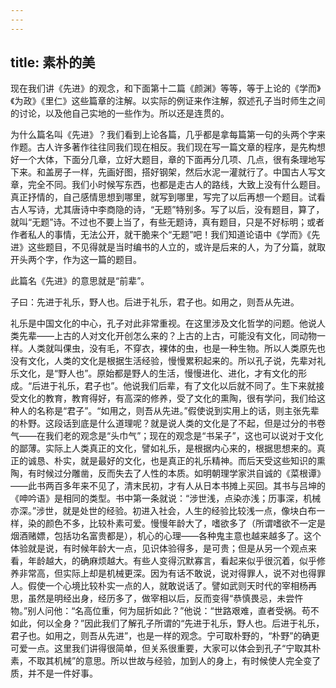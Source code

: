 ```yaml
---
---
---
```

title: 素朴的美
---




现在我们讲《先进》的观念，和下面第十二篇《颜渊》等等，等于上论的《学而》《为政》《里仁》这些篇章的注解。以实际的例证来作注解，叙述孔子当时师生之间的讨论，以及他自己实地的一些作为。所以还是连贯的。

为什么篇名叫《先进》？我们看到上论各篇，几乎都是拿每篇第一句的头两个字来作题。古人许多著作往往同我们现在相反。我们现在写一篇文章的程序，是先构想好一个大体，下面分几章，立好大题目，章的下面再分几项、几点，很有条理地写下来。和盖房子一样，先画好图，搭好钢架，然后水泥一灌就行了。中国古人写文章，完全不同。我们小时候写东西，也都是走古人的路线，大致上没有什么题目。真正抒情的，自己感情思想到哪里，就写到哪里，写完了以后再想一个题目。试看古人写诗，尤其唐诗中李商隐的诗，“无题”特别多。写了以后，没有题目，算了，就叫“无题”诗。不过也不要上当了，有些无题诗，真有题目，只是不好标明；或者作者私人的事情，无法公开，就干脆来个“无题”吧！我们知道论语中《学而》《先进》这些题目，不见得就是当时编书的人立的，或许是后来的人，为了分篇，就取开头两个字，作为这一篇的题目。

此篇名《先进》的意思就是“前辈”。

子曰：先进于礼乐，野人也。后进于礼乐，君子也。如用之，则吾从先进。

礼乐是中国文化的中心，孔子对此非常重视。在这里涉及文化哲学的问题。他说人类先辈——上古的人对文化开创怎么来的？上古的上古，可能没有文化，同动物一样。人类就叫倮虫，没有毛，不穿衣，裸体的虫，也是一种生物。所以人类原先也没有文化，人类的文化是根据生活经验，慢慢累积起来的。所以孔子说，先辈对礼乐文化，是“野人也”。原始都是野人的生活，慢慢进化、进化，才有文化的形成。“后进于礼乐，君子也”。他说我们后辈，有了文化以后就不同了。生下来就接受文化的教育，教育得好，有高深的修养，受了文化的熏陶，很有学问，我们给这种人的名称是“君子”。“如用之，则吾从先进。”假使说到实用上的话，则主张先辈的朴野。这段话到底是什么道理呢？就是说人类的文化是了不起，但是过分的书卷气——在我们老的观念是“头巾气”；现在的观念是“书呆子”，这也可以说对于文化的鄙薄。实际上人类真正的文化，譬如礼乐，是根据内心来的，根据思想来的。真正的诚恳、朴实，就是最好的文化，也是真正的礼乐精神。而后天受这些知识的熏陶，有时候过分雕凿，反而失去了人性的本质。如明朝理学家洪自诚的《菜根谭》——此书两百多年来不见了，清末民初，才有人从日本书摊上买回。其书与吕坤的《呻吟语》是相同的类型。书中第一条就说：“涉世浅，点染亦浅；历事深，机械亦深。”涉世，就是处世的经验。初进入社会，人生的经验比较浅一点，像块白布一样，染的颜色不多，比较朴素可爱。慢慢年龄大了，嗜欲多了（所谓嗜欲不一定是烟酒赌嫖，包括功名富贵都是），机心的心理——各种鬼主意也越来越多了。这个体验就是说，有时候年龄大一点，见识体验得多，是可贵；但是从另一个观点来看，年龄越大，的确麻烦越大。有些人变得沉默寡言，看起来似乎很沉着，似乎修养非常高，但实际上却是机械更深。因为有话不敢说，说对得罪人，说不对也得罪人。假使一个心境比较朴实一点的人，就敢说话了。譬如武则天时代的宰相杨再思，虽然是明经出身，经历多了，做宰相以后，反而变得“恭慎畏忌，未尝忤物。”别人问他：“名高位重，何为屈折如此？”他说：“世路艰难，直者受祸。苟不如此，何以全身？”因此我们了解孔子所谓的“先进于礼乐，野人也。后进于礼乐，君子也。如用之，则吾从先进”，也是一样的观念。宁可取朴野的，“朴野”的确更可爱一点。这里我们讲得很简单，但关系很重要，大家可以体会到孔子“宁取其朴素，不取其机械”的意思。所以世故与经验，加到人的身上，有时候使人完全变了质，并不是一件好事。